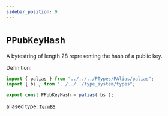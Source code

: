 ```yaml
---
sidebar_position: 9
---
```


# `PPubKeyHash`

A bytestring of length 28 representing the hash of a public key.

Definition:

```ts
import { palias } from "../../../PTypes/PAlias/palias";
import { bs } from "../../../type_system/types";

export const PPubKeyHash = palias( bs );
```

aliased type: [`TermBS`](../../../../stdlib/TermBS)